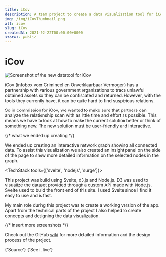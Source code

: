 ```yaml
---
title: iCov
description: A team project to create a data visualization tool for iCov to find and trace unlawful obtained assets so they can be confiscated and returned.
img: /img/iCovThumbnail.png
alt: icov
slug: iCov
createdAt: 2021-02-22T00:00:00+0000
status: public
---
```


# iCov

![Screenshot of the new datatool for iCov](/img/icov/icovApp1.png)

iCov (infobox voor Crimineel en Onverklaarbaar Vermogen) has a partnership with various government organizations to trace unlawful obtained assets so they can be confiscated and returned. However, with the tools they currently have, it can be quite hard to find suspicious relations.

So in commission for iCov, we wanted to make sure that partners can analyze the relationship scan with as little time and effort as possible. This means we have to look at how to make the current solution better or think of something new. The new solution must be user-friendly and interactive.

{/* what we ended up creating */}

We ended up creating an interactive network graph showing all connected data. To assist this visualization we also created an insight panel on the side of the page to show more detailed information on the selected nodes in the graph.

<TechStack tools={['svelte', 'nodejs', 'surge']}></TechStack>

This project was build using Svelte, d3.js and Node.js. D3 was used to visualize the dataset provided through a custom API made with Node.js. Svelte used to build the front end of this site. I used Svelte since I find it easy to use and is fast.

My main role during this project was to create a working version of the app. Apart from the technical parts of the project I also helped to create concepts and designing the data visualization.

{/* insert more screenshots */}

Check out the GitHub [wiki](https://github.com/Vuurvos1/iCOV/wiki) for more detailed information and the design process of the project.

<IconLink href="https://github.com/vuurvos1/icov" target="_blank" icon="github">
  {'Source'}
</IconLink>

<IconLink href="https://icovdev.surge.sh/" target="_blank" icon="launch">
  {'See it live'}
</IconLink>
